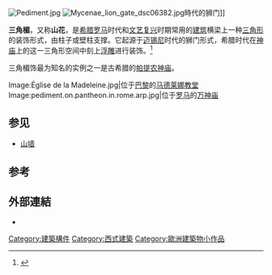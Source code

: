 [[File:Pediment.jpg|right]]
[[File:Mycenae_lion_gate_dsc06382.jpg|right]]時代的狮门]]

'''三角楣'''，又称'''山花'''，是[[希腊|希腊]][[罗马|罗马]]时代和[[文艺复兴|文艺复兴]]时期常用的[[建筑|建筑]]横梁上一种[[三角形|三角形]]的装饰形式，由柱子或壁柱支撑。它起源于[[迈锡尼|迈锡尼]]时代的狮门形式，希腊时代在[[神庙|神庙]]上的这一三角形空间中刻上[[浮雕|浮雕]]进行装饰。<ref>{{cite web|url=http://vrs.ntl.gov.tw/question_view.asp?id=3416|title=何謂“三角楣牆”?|publisher=國立臺中圖書館|accessdate=2010-03-07|deadurl=yes|archiveurl=https://archive.is/20120718204157/http://vrs.ntl.gov.tw/question_view.asp?id=3416|archivedate=2012-07-18}}</ref>

三角楣饰最为知名的实例之一是古希腊的[[帕提农神庙|帕提农神庙]]。

<gallery>
Image:Église de la Madeleine.jpg|位于[[巴黎|巴黎]]的[[马德莱娜教堂|马德莱娜教堂]]
Image:pediment.on.pantheon.in.rome.arp.jpg|位于[[罗马|罗马]]的[[万神庙|万神庙]]
</gallery>

==参见==
* [[山墙|山墙]]

==参考==
{{reflist}}

==外部連結==
{{Commonscat|pediments}}
*{{Wikisource1911Enc Citation|pediment}}

{{European building-stub}}
[[Category:建築構件|Category:建築構件]]
[[Category:西式建築|Category:西式建築]]
[[Category:歐洲建築物小作品|Category:歐洲建築物小作品]]
